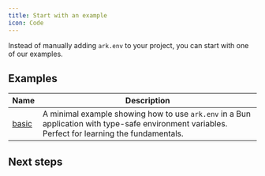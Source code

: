 ```yaml
---
title: Start with an example
icon: Code
---
```



Instead of manually adding `ark.env` to your project, you can start with one of our examples.

## Examples

| Name | Description |
|------|-------------|
| [basic](https://github.com/yam-codes/ark.env/tree/main/examples/basic) | A minimal example showing how to use `ark.env` in a Bun application with type-safe environment variables. Perfect for learning the fundamentals. |

## Next steps

<Cards>
    <Card title="Contribute an example" href="https://github.com/yamcodes/ark.env/tree/main/examples#contributing-examples" description="Contribute an example to the project" />
</Cards>